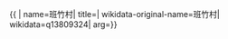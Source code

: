 {{ {{{1|PRC admin/showdata}}}|
name=班竹村|
title=|
wikidata-original-name=班竹村|
wikidata=q13809324|
arg={{{arg|}}}}}